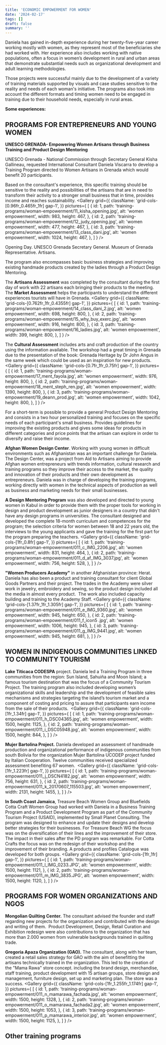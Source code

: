 ```yaml
---
title: 'ECONOMIC EMPOWERMENT FOR WOMEN'
date: '2024-02-17'
tags: []
draft: false
summary: ''
---
```

<DivContainer>
Daniela has gained in-depth experience during her twenty-five-year career working mostly with women, as they represent most of the beneficiaries she had worked with. Her experience also includes working with native populations, often a focus in women’s development in rural and urban areas that demonstrate substantial needs such as organizational development and adult learning methodologies.
<Gallery
  grid={{
    className: 'grid-cols-[1fr_1fr] gap-1',
  }} 
  pictures={
    [
      {
        id: 1,
        path: 'training-programs/woman-empowerment/011_a_WW10_IMG_4148.jpg',
        alt: 'women empowerment',
        width: 1500,
        height: 1125,
      },
      {
        id: 2,
        path: 'training-programs/woman-empowerment/011_b_IMG_2124.jpg',
        alt: 'women empowerment',
        width: 827,
        height: 620,
      },
    ]
  }
/>

Those projects were successful mainly due to the development of a variety of training materials supported by visuals and case studies sensitive to the reality and needs of each woman's initiative. The programs also took into account the different formats and timing women need to be engaged in training due to their household needs, especially in rural areas.  

**Some experiences:**

## PROGRAMS FOR ENTREPRENEURS AND YOUNG WOMEN

**UNESCO GRENADA- Empowering Women Artisans through Business Training and Product Design Mentoring**

UNESCO Grenada - National Commission through Secretary General Kisha Gallineau, requested International Consultant Daniela Viscarra to develop a Training Program directed to Women Artisans in Grenada which would benefit 20 participants.

Based on the consultant's experience, this specific training should be sensitive to the reality and possibilities of the artisans that are in need to transform their activity to a stronger small business that in time, provides income and reaches sustainability.
<Gallery
  grid={{
    className: 'grid-cols-[0.96fr_0.465fr_1fr] gap-1',
  }} 
  pictures={
    [
      {
        id: 1,
        path: 'training-programs/woman-empowerment/11_kisha_opening.jpg',
        alt: 'women empowerment',
        width: 983,
        height: 467,
      },
      {
        id: 2,
        path: 'training-programs/woman-empowerment/12_judy_opening.jpg',
        alt: 'women empowerment',
        width: 477,
        height: 467,
      },
      {
        id: 3,
        path: 'training-programs/woman-empowerment/13_class_dani.jpg',
        alt: 'women empowerment',
        width: 1024,
        height: 467,
      },
    ]
  }
/>

Opening Day. UNESCO Grenada Secretary General. Museum of Grenada Representative. Artisans.

The program also encompasses basic business strategies and improving existing handmade products created by the ladies through a Product Design Mentoring.

The **Artisans Assessment** was completed by the consultant during the first day of work with 22 artisans each bringing their products to the meeting. The **Market Assessment** helps the participants to understand the different experiences tourists will have in Grenada. 
<Gallery
  grid={{
    className: 'grid-cols-[0.762fr_1fr_0.4355fr] gap-1',
  }} 
  pictures={
    [
      {
        id: 1,
        path: 'training-programs/woman-empowerment/14_class_dani_2.jpg',
        alt: 'women empowerment',
        width: 698,
        height: 800,
      },
      {
        id: 2,
        path: 'training-programs/woman-empowerment/15_why_buy_exerc.jpg',
        alt: 'women empowerment',
        width: 916,
        height: 800,
      },
      {
        id: 3,
        path: 'training-programs/woman-empowerment/16_ladies.jpg',
        alt: 'women empowerment',
        width: 399,
        height: 800,
      },
    ]
  }
/>

The **Cultural Assessment** includes arts and craft production of the country using the information available. The workshop had a great timing in Grenada due to the presentation of the book: Grenada Heritage by Dr John Angus in the same week which could be used as an inspiration for new products.
<Gallery
  grid={{
    className: 'grid-cols-[0.7fr_1fr_0.75fr] gap-1',
  }} 
  pictures={
    [
      {
        id: 1,
        path: 'training-programs/woman-empowerment/17_ment_fayola.jpg',
        alt: 'women empowerment',
        width: 976,
        height: 800,
      },
      {
        id: 2,
        path: 'training-programs/woman-empowerment/18_ment_steph_ren.jpg',
        alt: 'women empowerment',
        width: 1390,
        height: 800,
      },
      {
        id: 3,
        path: 'training-programs/woman-empowerment/19_deann_prod.jpg',
        alt: 'women empowerment',
        width: 1042,
        height: 800,
      },
    ]
  }
/>

For a short-term  is possible to provide a general Product Design Mentoring and consists in a two hour personalized training and focuses on the specific needs of each participant's small business. Provides guidelines for improving the existing products and gives some ideas for products in different categories and price points that the artisan can explore in order to diversify and raise their income. 

**Afghan Women Design Center**. Working with young women in difficult environments such as Afghanistan was an important challenge for Daniela. The Design Center, was a project from Aid to Artisans aiming to provide Afghan women entrepreneurs with trends information, cultural research and training programs so they improve their access to the market, the quality and innovation of their products and their own development as entrepreneurs. Daniela was in charge of developing the training programs, working directly with women in the technical aspects of production as well as business and marketing needs for their small businesses. 

**A Design Mentoring Program** was also developed and directed to young women in Kabul in order to provide them with the proper tools for working in design and product development as junior designers in a country that didn't have any design programs in universities. The consultant designed and developed the complete 18-month curriculum and competences for the program; the selection criteria for women between 18 and 22 years old, the interviews to the young applicants and gave the training for the first part for the program preparing the teachers.
<Gallery
  grid={{
    className: 'grid-cols-[1fr_0.8fr] gap-1',
  }} 
  pictures={
    [
      {
        id: 1,
        path: 'training-programs/woman-empowerment/011_c_IMG_2206.jpg',
        alt: 'women empowerment',
        width: 831,
        height: 464,
      },
      {
        id: 2,
        path: 'training-programs/woman-empowerment/011_d_af_IMG_3037.jpg',
        alt: 'women empowerment',
        width: 756,
        height: 528,
      },
    ]
  }
/>

**"Women Producers Academy"** in another Afghanistan province: Herat. Daniela has also been a product and training consultant for client Global Goods Partners and their project. The trades in the Academy were silver work in jewelry, embroidery and sewing, so the product design included all the media in almost every product.  The work also included capacity building and training to the Academy Staff.
<Gallery
  grid={{
    className: 'grid-cols-[1.37fr_1fr_1.305fr] gap-1',
  }} 
  pictures={
    [
      {
        id: 1,
        path: 'training-programs/woman-empowerment/011_e_IMG_9360.jpg',
        alt: 'women empowerment',
        width: 945,
        height: 650,
      },
      {
        id: 2,
        path: 'training-programs/woman-empowerment/011_f_icon5 .jpg',
        alt: 'women empowerment',
        width: 1006,
        height: 945,
      },
      {
        id: 3,
        path: 'training-programs/woman-empowerment/011_g_IMG_9441.jpg',
        alt: 'women empowerment',
        width: 945,
        height: 681,
      },
    ]
  }
/>

## WOMEN IN INDIGENOUS COMMUNITIES LINKED TO COMMUNITY TOURISM

**Lake Titicaca CODESPA** project. Daniela led a Training Program in three communities from the region: Sun Island, Sahuiña and Moon Island; a famous tourism destination that was the focus of a Community Tourism Project. The training program also included developing women’s organizational skills and leadership and the development of feasible sales mechanisms and strategies targeting the island’s tourism market and a component of costing and pricing to assure that participants earn income from the sale of their products.  
<Gallery
  grid={{
    className: 'grid-cols-[1fr_1.34fr] gap-1',
  }} 
  pictures={
    [
      {
        id: 1,
        path: 'training-programs/woman-empowerment/011_h_DSC04365.jpg',
        alt: 'women empowerment',
        width: 1500,
        height: 1125,
      },
      {
        id: 2,
        path: 'training-programs/woman-empowerment/011_i_DSC05948.jpg',
        alt: 'women empowerment',
        width: 1500,
        height: 844,
      },
    ]
  }
/>

**Mujer Bartolina Project.** Daniela developed an assessment of handmade production and organizational performance of indigenous communities from south Bolivia for the organization Mujer Bartolina UCODEP project funded by Italian Cooperation. Twelve communities received specialized assessment benefiting 67 women. 
<Gallery
  grid={{
    className: 'grid-cols-[1fr_1.223fr] gap-1',
  }} 
  pictures={
    [
      {
        id: 1,
        path: 'training-programs/woman-empowerment/011_j_DSCN4182.jpg',
        alt: 'women empowerment',
        width: 756,
        height: 631,
      },
      {
        id: 2,
        path: 'training-programs/woman-empowerment/011_k_20170607_115503.jpg',
        alt: 'women empowerment',
        width: 2131,
        height: 1455,
      },
    ]
  }
/>

**In South Coast Jamaica**, Treasure Beach Women Group and Bluefields Cotta Craft Women Group had worked with Daniela in a Business Training Program and a Product Development Program as part of the Community Tourism Project (USAID), implemented by Small Planet Consulting. The program was designed to enhance and update their designs and develop better strategies for their businesses. For Treasure Beach WG the focus was on the diversification of their lines and the improvement of their store. The impact in their sales after the PD program was remarkable. For Cotta Crafts the focus was on the redesign of their workshop and the improvement of their branding. A products and profiles Catalogue was developed for both groups.
<Gallery
  grid={{
    className: 'grid-cols-[1fr_1fr] gap-1',
  }} 
  pictures={
    [
      {
        id: 1,
        path: 'training-programs/woman-empowerment/011_l_IMG_0233.JPG',
        alt: 'women empowerment',
        width: 1500,
        height: 1121,
      },
      {
        id: 2,
        path: 'training-programs/woman-empowerment/011_m_IMG_3835.JPG',
        alt: 'women empowerment',
        width: 1500,
        height: 1120,
      },
    ]
  }
/>

## PROGRAMS FOR WOMEN ORGANIZATIONS AND NGOS

**Mongolian Quilting Center.** The consultant advised the founder and staff regarding new projects for the organization and contributed with the design and writing of them.  Product Development, Design, Retail Curation and Exhibition redesign were also contributions to the organization that has more than 2.000 women from vulnerable backgrounds trained in quilting trade.

**Gregoria Apaza Organization (GAO).** The consultant, along with her team, created a retail sales strategy for GAO with the aim of benefitting the artisans technically trained in the organization. This led to the creation of the "Mama Rawa" store concept. including the brand design, merchandise, staff training, product development with 15 artisan groups, store design and management, furniture design, set up and marketing plan. The store was a success.
<Gallery
  grid={{
    className: 'grid-cols-[1fr_1.255fr_1.174fr] gap-1',
  }} 
  pictures={
    [
      {
        id: 1,
        path: 'training-programs/woman-empowerment/011_n_mamarawa_fachada.jpg',
        alt: 'women empowerment',
        width: 1500,
        height: 1328,
      },
      {
        id: 2,
        path: 'training-programs/woman-empowerment/011_o_mamarawa_fachada2.jpg',
        alt: 'women empowerment',
        width: 1500,
        height: 1053,
      },
      {
        id: 3,
        path: 'training-programs/woman-empowerment/011_p_mamarawa_interioir.jpg',
        alt: 'women empowerment',
        width: 1500,
        height: 1125,
      },
    ]
  }
/>

## Other training programs

<div className="flex justify-around w-full text-center">
  <ReadMore
    href="/training/programs-artisans" 
    linkText="Programs for Artisans"
  />
  <ReadMore
    href="/training/programs-organizations" 
    linkText="Programs for Organizations and Companies"
  />
</div>

</DivContainer>